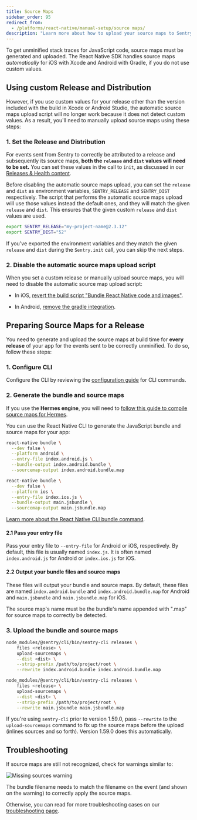 ```yaml
---
title: Source Maps
sidebar_order: 95
redirect_from:
  - /platforms/react-native/manual-setup/source maps/
description: "Learn more about how to upload your source maps to Sentry."
---
```


To get unminified stack traces for JavaScript code, source maps must be generated and uploaded. The React Native SDK handles source maps _automatically_ for iOS with Xcode and Android with Gradle, if you do not use custom values.

## Using custom Release and Distribution

However, if you use custom values for your release other than the version included with the build in Xcode or Android Studio, the automatic source maps upload script will no longer work because it does not detect custom values. As a result, you'll need to manually upload source maps using these steps:

### 1. Set the Release and Distribution

For events sent from Sentry to correctly be attributed to a release and subsequently its source maps, **both the `release` and `dist` values will need to be set.** You can set these values in the call to `init`, as discussed in our [Releases & Health content](/platforms/react-native/configuration/releases/).

<Note>

Before disabling the automatic source maps upload, you can set the `release` and `dist` as environment variables, `SENTRY_RELEASE` and `SENTRY_DIST` respectively. The script that performs the automatic source maps upload will use those values instead the default ones, and they will match the given `release` and `dist`. This ensures that the given custom `release` and `dist` values are used.

</Note>

```bash
export SENTRY_RELEASE="my-project-name@2.3.12"
export SENTRY_DIST="52"
```

If you've exported the environment variables and they match the given `release` and `dist` during the `Sentry.init` call, you can skip the next steps.

### 2. Disable the automatic source maps upload script

When you set a custom release or manually upload source maps, you will need to disable the automatic source map upload script:

- In iOS, [revert the build script "Bundle React Native code and images"](/platforms/react-native/manual-setup/manual-setup/#bundle-react-native-code-and-images).

- In Android, [remove the gradle integration](/platforms/react-native/manual-setup/manual-setup/#enable-gradle-integration).

## Preparing Source Maps for a Release

You need to generate and upload the source maps at build time for **every release** of your app for the events sent to be correctly unminified. To do so, follow these steps:

### 1. Configure CLI

Configure the CLI by reviewing the [configuration guide](/product/cli/configuration/) for CLI commands.

### 2. Generate the bundle and source maps

<Alert level="warning" title="Hermes">

If you use the **Hermes engine**, you will need to [follow this guide to compile source maps for Hermes](/platforms/react-native/manual-setup/hermes/#custom-source-maps).

</Alert>

You can use the React Native CLI to generate the JavaScript bundle and source maps for your app:

```bash {tabTitle:Android}
react-native bundle \
  --dev false \
  --platform android \
  --entry-file index.android.js \
  --bundle-output index.android.bundle \
  --sourcemap-output index.android.bundle.map
```

```bash {tabTitle:iOS}
react-native bundle \
  --dev false \
  --platform ios \
  --entry-file index.ios.js \
  --bundle-output main.jsbundle \
  --sourcemap-output main.jsbundle.map
```

[Learn more about the React Native CLI bundle command](https://github.com/react-native-community/cli/blob/master/docs/commands.md#bundle).

#### 2.1 Pass your entry file

Pass your entry file to `--entry-file` for Android or iOS, respectively. By default, this file is usually named `index.js`. It is often named `index.android.js` for Android or `index.ios.js` for iOS.

#### 2.2 Output your bundle files and source maps

These files will output your bundle and source maps. By default, these files are named `index.android.bundle` and `index.android.bundle.map` for Android and `main.jsbundle` and `main.jsbundle.map` for iOS.

<Note>

The source map's name must be the bundle's name appended with ".map" for source maps to correctly be detected.

</Note>

### 3. Upload the bundle and source maps

```bash {tabTitle:Android}
node_modules/@sentry/cli/bin/sentry-cli releases \
    files <release> \
    upload-sourcemaps \
    --dist <dist> \
    --strip-prefix /path/to/project/root \
    --rewrite index.android.bundle index.android.bundle.map
```

```bash {tabTitle:iOS}
node_modules/@sentry/cli/bin/sentry-cli releases \
    files <release> \
    upload-sourcemaps \
    --dist <dist> \
    --strip-prefix /path/to/project/root \
    --rewrite main.jsbundle main.jsbundle.map
```

<Note>

If you're using `sentry-cli` prior to version 1.59.0, pass `--rewrite` to the `upload-sourcemaps` command to fix up the source maps before the upload (inlines sources and so forth). Version 1.59.0 does this automatically.

</Note>

## Troubleshooting

If source maps are still not recognized, check for warnings similar to:

![Missing sources warning](001-manual-sourcemaps.png)

The bundle filename needs to match the filename on the event (and shown on the warning) to correctly apply the source maps.

Otherwise, you can read for more troubleshooting cases on our [troubleshooting page](/platforms/react-native/troubleshooting/#source-maps).
